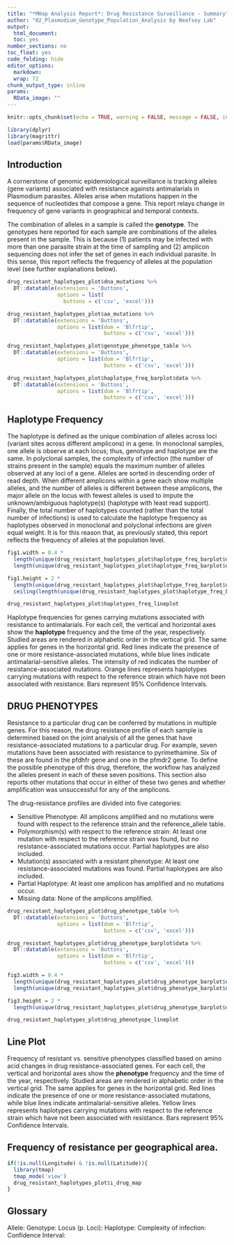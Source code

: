 ```yaml
---
title: "*MHap Analysis Report*: Drug Resistance Surveillance - Summary"
author: "02_Plasmodium_Genotype_Population_Analysis by Neafsey Lab"
output:
  html_document:
  toc: yes
number_sections: no
toc_float: yes
code_folding: hide
editor_options:
  markdown:
  wrap: 72
chunk_output_type: inline
params:
  RData_image: ""
---
```

  
```r
knitr::opts_chunk$set(echo = TRUE, warning = FALSE, message = FALSE, include = TRUE)
```

```r
library(dplyr)
library(magrittr)
load(params$RData_image)
```

## Introduction

A cornerstone of genomic epidemiological surveillance is tracking alleles (gene 
variants) associated with resistance againsts antimalarials in Plasmodium 
parasites. Alleles arise when mutations happen in the sequence of 
nucleotides that compose a gene. This report relays change in frequency of gene
variants in geographical and temporal contexts.

The combination of alleles in a sample is called the **genotype**. The 
genotypes here reported for each sample are combinations of the alleles present 
in the sample. This is because (1) patients may be infected with more than one 
parasite strain at the time of sampling and (2) amplicon sequencing does not 
infer the set of genes in each individual parasite. In this sense, this report 
reflects the frequency of alleles at the population level (see further
explanations below).

```r
drug_resistant_haplotypes_plot$dna_mutations %>%
  DT::datatable(extensions = 'Buttons',
                options = list(
                  buttons = c('csv', 'excel')))

drug_resistant_haplotypes_plot$aa_mutations %>%
  DT::datatable(extensions = 'Buttons',
                options = list(dom = 'Blfrtip',
                               buttons = c('csv', 'excel')))

drug_resistant_haplotypes_plot$genotype_phenotype_table %>%
  DT::datatable(extensions = 'Buttons',
                options = list(dom = 'Blfrtip',
                               buttons = c('csv', 'excel')))

drug_resistant_haplotypes_plot$haplotype_freq_barplot$data %>%
  DT::datatable(extensions = 'Buttons',
                options = list(dom = 'Blfrtip',
                               buttons = c('csv', 'excel')))
```

## Haplotype Frequency

The haplotype is defined as the unique combination of alleles across loci 
(variant sites across different amplicons) in a gene. In monoclonal samples, 
one allele is observe at each locus; thus, genotype and haplotype are the same. 
In polyclonal samples, the complexity of infection (the number of strains
present in the sample) equals the maximum number of alleles observed at any loci
of a gene. Alleles are sorted in descending order of read depth. When different 
amplicons within a gene each show multiple alleles, and the number of alleles is
different between these amplicons, the major allele on the locus with fewest 
alleles is used to impute the unknown/ambiguous haplotype(s) (haplotype with 
least read support). Finally, the total number of haplotypes counted (rather 
than the total number of infections) is used to calculate the haplotype 
frequency as haplotypes observed in monoclonal and polyclonal infections are 
given equal weight. It is for this reason that, as previously stated, this 
report reflects the frequency of alleles at the population level.

```r
fig1.width = 0.4 * 
  length(unique(drug_resistant_haplotypes_plot$haplotype_freq_barplot$data$var2)) *
  length(unique(drug_resistant_haplotypes_plot$haplotype_freq_barplot$data$gene_names))

fig1.height = 2 * 
  length(unique(drug_resistant_haplotypes_plot$haplotype_freq_barplot$data$var1)) +
  ceiling(length(unique(drug_resistant_haplotypes_plot$haplotype_freq_barplot$data$gene_haplo))/3)/2
```

```r
drug_resistant_haplotypes_plot$haplotypes_freq_lineplot
```

Haplotype frequencies for genes carrying mutations associated with resistance to
antimalarials. For each cell, the vertical and horizontal axes show the
**haplotype** frequency and the time of the year, respectively. Studied areas are
rendered in alphabetic order in the vertical grid. The same applies for genes in
the horizontal grid. Red lines indicate the presence of one or more 
resistance-associated mutations, while blue lines indicate antimalarial-sensitive
alleles. The intensity of red indicates the number of resistance-associated 
mutations. Orange lines represents haplotypes carrying mutations with respect to
the reference strain which have not been associated with resistance. Bars represent
95% Confidence Intervals.

## DRUG PHENOTYPES

Resistance to a particular drug can be conferred by mutations in multiple genes.
For this reason, the drug resistance profile of each sample is determined based
on the joint analysis of all the genes that have resistance-associated mutations
to a particular drug. For example, seven mutations
have been associated with resistance to pyrimethamine. Six of these are found in 
the pfdhfr gene and one in the pfmdr2 gene. To define the possible phenotype of 
this drug, therefore, the workflow has analyzed the alleles present in each of 
these seven positions. This section also reports other mutations that occur in 
either of these two genes and whether amplification was unsuccessful for any of 
the amplicons.

The drug-resistance profiles are divided into five categories:
  
* Sensitive Phenotype: All amplicons amplified and no mutations were found with respect to the reference strain and the reference_allele table.
* Polymorphism(s) with respect to the reference strain: At least one mutation with respect to the reference strain was found, but no resistance-associated mutations occur. Partial haplotypes are also included.
* Mutation(s) associated with a resistant phenotype: At least one resistance-associated mutations was found. Partial haplotypes are also included.
* Partial Haplotype: At least one amplicon has amplified and no mutations occur.
* Missing data: None of the amplicons amplified.

```r
drug_resistant_haplotypes_plot$drug_phenotype_table %>%
  DT::datatable(extensions = 'Buttons',
                options = list(dom = 'Blfrtip',
                               buttons = c('csv', 'excel')))

drug_resistant_haplotypes_plot$drug_phenotype_barplot$data %>%
  DT::datatable(extensions = 'Buttons',
                options = list(dom = 'Blfrtip',
                               buttons = c('csv', 'excel')))
```

```r
fig3.width = 0.4 * 
  length(unique(drug_resistant_haplotypes_plot$drug_phenotype_barplot$data$var2)) *
  length(unique(drug_resistant_haplotypes_plot$drug_phenotype_barplot$data$Drug))

fig3.height = 2 * 
  length(unique(drug_resistant_haplotypes_plot$drug_phenotype_barplot$data$var1))
```

```r
drug_resistant_haplotypes_plot$drug_phenotyope_lineplot
```

## Line Plot

Frequency of resistant vs. sensitive phenotypes classified based on amino acid 
changes in drug resistance-associated genes. For each cell, the vertical and 
horizontal axes show the **phenotype** frequency and the time of the year, 
respectively. Studied areas are rendered in alphabetic order in the vertical 
grid. The same applies for genes in the horizontal grid. Red lines indicate the 
presence of one or more resistance-associated mutations, while blue lines 
indicate antimalarial-sensitive alleles. Yellow lines represents haplotypes 
carrying mutations with respect to the reference strain which have not been 
associated with resistance. Bars represent 95% Confidence Intervals.

## Frequency of resistance per geographical area. 

```r
if(!is.null(Longitude) & !is.null(Latitude)){
  library(tmap)
  tmap_mode('view')
  drug_resistant_haplotypes_plot$i_drug_map  
}
```

## Glossary

Allele:
Genotype:
Locus (p. Loci):
Haplotype:
Complexity of infection:
Confidence Interval:
